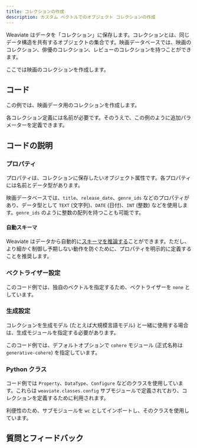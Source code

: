 ```yaml
---
title: コレクションの作成
description: カスタム ベクトルでのオブジェクト コレクションの作成
---
```



 Weaviate はデータを「コレクション」に保存します。コレクションとは、同じデータ構造を共有するオブジェクトの集合です。映画データベースでは、映画のコレクション、俳優のコレクション、レビューのコレクションを持つことができます。

ここでは映画のコレクションを作成します。

## <i class="fa-solid fa-code"></i> コード

この例では、映画データ用のコレクションを作成します。

<FilteredTextBlock
  text={PyCode}
  startMarker="# CreateMovieCollection"
  endMarker="# END CreateMovieCollection"
  language="py"
/>

各コレクション定義には名前が必要です。そのうえで、この例のように追加パラメーターを定義できます。

## <i class="fa-solid fa-chalkboard"></i> コードの説明

### <i class="fa-solid fa-chalkboard"></i> プロパティ

プロパティは、コレクションに保存したいオブジェクト属性です。各プロパティには名前とデータ型があります。

映画データベースでは、`title`、`release_date`、`genre_ids` などのプロパティがあり、データ型として `TEXT` (文字列)、`DATE` (日付)、`INT` (整数) などを使用します。`genre_ids` のように整数の配列を持つことも可能です。

#### 自動スキーマ

 Weaviate はデータから自動的に[スキーマを推論する](/weaviate/config-refs/collections.mdx#auto-schema)ことができます。ただし、より細かく制御し予期しない動作を防ぐために、プロパティを明示的に定義することを推奨します。

### <i class="fa-solid fa-chalkboard"></i> ベクトライザー設定

このコード例では、独自のベクトルを指定するため、ベクトライザーを `none` としています。

<FilteredTextBlock
  text={PyCode}
  startMarker="# Define the vectorizer module"
  endMarker="# Define the generative module"
  language="py"
/>

### <i class="fa-solid fa-chalkboard"></i> 生成設定

コレクションを生成モデル (たとえば大規模言語モデル) と一緒に使用する場合は、生成モジュールを指定する必要があります。

このコード例では、デフォルトオプションで `cohere` モジュール (正式名称は `generative-cohere`) を指定しています。

<FilteredTextBlock
  text={PyCode}
  startMarker="# Define the generative module"
  endMarker="# END generativeDefinition"
  language="py"
/>


<MutableGenerativeConfig />

### <i class="fa-solid fa-code"></i> Python クラス

コード例では `Property`、`DataType`、`Configure` などのクラスを使用しています。これらは `weaviate.classes.config` サブモジュールで定義されており、コレクションを定義するために利用されます。

利便性のため、サブモジュールを `wc` としてインポートし、そのクラスを使用しています。

<FilteredTextBlock
  text={PyCode}
  startMarker="# SubmoduleImport"
  endMarker="# END SubmoduleImport"
  language="py"
/>

## 質問とフィードバック


<DocsFeedback/>